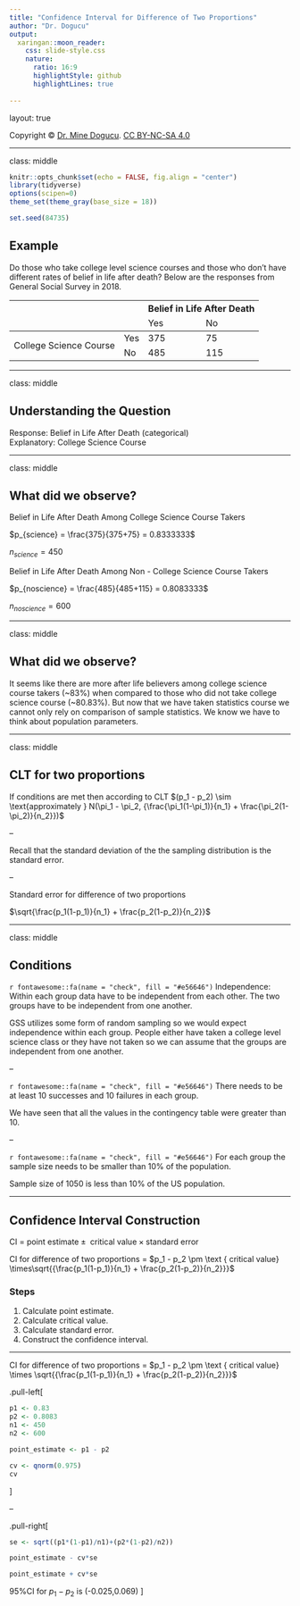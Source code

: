 ```yaml
---
title: "Confidence Interval for Difference of Two Proportions"
author: "Dr. Dogucu"
output: 
  xaringan::moon_reader:
    css: slide-style.css
    nature:
      ratio: 16:9
      highlightStyle: github
      highlightLines: true
      
---
```


layout: true
  
<div class="my-header"></div>

<div class="my-footer"> 
 Copyright &copy; <a href="https://mdogucu.ics.uci.edu">Dr. Mine Dogucu</a>. <a href="https://creativecommons.org/licenses/by-nc-sa/4.0/">CC BY-NC-SA 4.0</a></div> 


---


class: middle

```r
knitr::opts_chunk$set(echo = FALSE, fig.align = "center")
library(tidyverse)
options(scipen=0)
theme_set(theme_gray(base_size = 18))

set.seed(84735)


```




## Example

Do those who take college level science courses and those who don't have different rates of belief in life after death? Below are the responses from General Social Survey in 2018.



<table align = "center">
<thead>
  <tr>
    <th colspan="2" rowspan="2"></th>
    <th colspan="2">Belief in Life After Death</th>
  </tr>
  <tr>
    <td>Yes</td>
    <td>No<br></td>
  </tr>
</thead>
<tbody>
  <tr>
    <td rowspan="2">College Science Course<br></td>
    <td>Yes</td>
    <td>375</td>
    <td>75</td>
  </tr>
  <tr>
    <td>No</td>
    <td>485</td>
    <td>115</td>
  </tr>
</tbody>
</table>

---

class: middle

## Understanding the Question

Response: Belief in Life After Death (categorical)   
Explanatory: College Science Course 

---

class: middle

## What did we observe?

Belief in Life After Death Among College Science Course Takers

$p_{science} = \frac{375}{375+75} = 0.8333333$  

$n_{science} = 450$

Belief in Life After Death Among Non - College Science Course Takers

$p_{noscience} = \frac{485}{485+115} = 0.8083333$  

$n_{noscience} = 600$

---

class: middle

## What did we observe?


It seems like there are more after life believers among college science course takers (~83%) when compared to those who did not take college science course (~80.83%). But now that we have taken statistics course we cannot only rely on comparison of sample statistics. We know we have to think about population parameters.

---

class: middle

## CLT for two proportions

If conditions are met then according to CLT $(p_1 - p_2) \sim \text{approximately } N(\pi_1 - \pi_2,  {\frac{\pi_1(1-\pi_1)}{n_1} + \frac{\pi_2(1-\pi_2)}{n_2}})$

--

Recall that the standard deviation of the the sampling distribution is the standard error.

--

Standard error for difference of two proportions

$\sqrt{\frac{p_1(1-p_1)}{n_1} + \frac{p_2(1-p_2)}{n_2}}$

---

class: middle

## Conditions

`r fontawesome::fa(name = "check", fill = "#e56646")` Independence: Within each group data have to be independent from each other. The two groups have to be independent from one another.

GSS utilizes some form of random sampling so we would expect independence within each group. People either have taken a college level science class or they have not taken so we can assume that the groups are independent from one another.

--

`r fontawesome::fa(name = "check", fill = "#e56646")` There needs to be at least 10 successes and 10 failures in each group.

We have seen that all the values in the contingency table were greater than 10.

--

`r fontawesome::fa(name = "check", fill = "#e56646")` For each group the sample size needs to be smaller than 10% of the population. 

Sample size of 1050 is less than 10% of the US population.

---


## Confidence Interval Construction 

CI = $\text{point estimate} \pm \text { critical value} \times \text{standard error}$

CI for difference of two proportions = $p_1 - p_2 \pm \text { critical value} \times\sqrt{{\frac{p_1(1-p_1)}{n_1} + \frac{p_2(1-p_2)}{n_2}}}$

### Steps

1. Calculate point estimate.  
2. Calculate critical value.
3. Calculate standard error.
4. Construct the confidence interval.


---

CI for difference of two proportions = $p_1 - p_2 \pm \text { critical value} \times \sqrt{{\frac{p_1(1-p_1)}{n_1} + \frac{p_2(1-p_2)}{n_2}}}$

.pull-left[

```r
p1 <- 0.83
p2 <- 0.8083
n1 <- 450
n2 <- 600

point_estimate <- p1 - p2

cv <- qnorm(0.975)
cv

```

]

--

.pull-right[
```r
se <- sqrt((p1*(1-p1)/n1)+(p2*(1-p2)/n2))

point_estimate - cv*se

point_estimate + cv*se
```

95%CI for $p_1-p_2$ is (-0.025,0.069)
]

